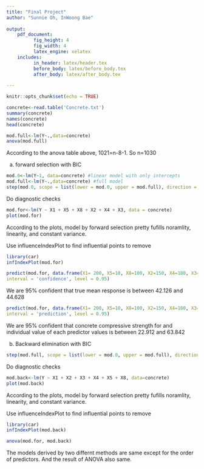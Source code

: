 ---
title: "Final Project"
author: "Sunnie Oh, InWoong Bae"
          
output: 
    pdf_document:
          fig_height: 4
          fig_width: 4
          latex_engine: xelatex
    includes:
          in_header: latex/header.tex
          before_body: latex/before_body.tex
          after_body: latex/after_body.tex
  
---

```{r setup, include=FALSE}
knitr::opts_chunk$set(echo = TRUE)
```

```{r}
concrete<-read.table('Concrete.txt')
summary(concrete)
names(concrete)
head(concrete)
```

```{r}
mod.full<-lm(Y~.,data=concrete)
anova(mod.full)
```
According to the anova table above, 1021=n-8-1. So n=1030

a) forward selection with BIC
```{r}
mod.0<-lm(Y~1, data=concrete) #linear model with only intercepts
mod.full<-lm(Y~.,data=concrete) #full model
step(mod.0, scope = list(lower = mod.0, upper = mod.full), direction = 'forward', k = log(1030))
```

Do diagnostic checks 
```{r}
mod.for<-lm(Y ~ X1 + X5 + X8 + X2 + X4 + X3, data = concrete)
plot(mod.for)
```

According to the plots, model by forward selection pretty fufills noramlity, linearity, and constant variance.

Use influenceIndexPlot to find influential points to remove
```{r}
library(car)
infIndexPlot(mod.for)
```

```{r}
predict(mod.for, data.frame(X1= 200, X5=10, X8=100, X2=150, X4=180, X3=85),
interval = 'confidence', level = 0.95)
```
We are 95% confident that true mean response is between 42.126 and 44.628
```{r}
predict(mod.for, data.frame(X1= 200, X5=10, X8=100, X2=150, X4=180, X3=85),
interval = 'prediction', level = 0.95)
```
We are 95% confident that concrete compressive strength for and individual value of each predictor values is between 22.912 and 63.842

(b) Backward elimination with BIC
```{r}
step(mod.full, scope = list(lower = mod.0, upper = mod.full), direction = 'backward', k = log(1030))
```

Do diagnostic checks
```{r}
mod.back<-lm(Y ~ X1 + X2 + X3 + X4 + X5 + X8, data=concrete)
plot(mod.back)
```

According to the plots, model by forward selection pretty fufills noramlity, linearity, and constant variance.


Use influenceIndexPlot to find influential points to remove
```{r}
library(car)
infIndexPlot(mod.back)
```

```{r}
anova(mod.for, mod.back)
```

The models derived by two differnt methods are same except for the order of predictors. 
And the result of ANOVA also same.
